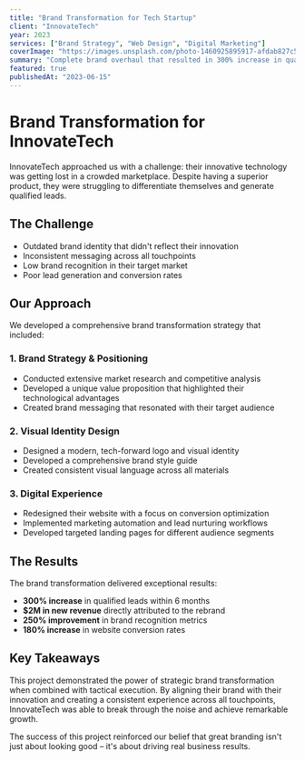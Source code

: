 ```yaml
---
title: "Brand Transformation for Tech Startup"
client: "InnovateTech"
year: 2023
services: ["Brand Strategy", "Web Design", "Digital Marketing"]
coverImage: "https://images.unsplash.com/photo-1460925895917-afdab827c52f?w=800&h=600&fit=crop"
summary: "Complete brand overhaul that resulted in 300% increase in qualified leads and $2M in new revenue."
featured: true
publishedAt: "2023-06-15"
---
```


# Brand Transformation for InnovateTech

InnovateTech approached us with a challenge: their innovative technology was getting lost in a crowded marketplace. Despite having a superior product, they were struggling to differentiate themselves and generate qualified leads.

## The Challenge

- Outdated brand identity that didn't reflect their innovation
- Inconsistent messaging across all touchpoints
- Low brand recognition in their target market
- Poor lead generation and conversion rates

## Our Approach

We developed a comprehensive brand transformation strategy that included:

### 1. Brand Strategy & Positioning
- Conducted extensive market research and competitive analysis
- Developed a unique value proposition that highlighted their technological advantages
- Created brand messaging that resonated with their target audience

### 2. Visual Identity Design
- Designed a modern, tech-forward logo and visual identity
- Developed a comprehensive brand style guide
- Created consistent visual language across all materials

### 3. Digital Experience
- Redesigned their website with a focus on conversion optimization
- Implemented marketing automation and lead nurturing workflows
- Developed targeted landing pages for different audience segments

## The Results

The brand transformation delivered exceptional results:

- **300% increase** in qualified leads within 6 months
- **$2M in new revenue** directly attributed to the rebrand
- **250% improvement** in brand recognition metrics
- **180% increase** in website conversion rates

## Key Takeaways

This project demonstrated the power of strategic brand transformation when combined with tactical execution. By aligning their brand with their innovation and creating a consistent experience across all touchpoints, InnovateTech was able to break through the noise and achieve remarkable growth.

The success of this project reinforced our belief that great branding isn't just about looking good – it's about driving real business results.
